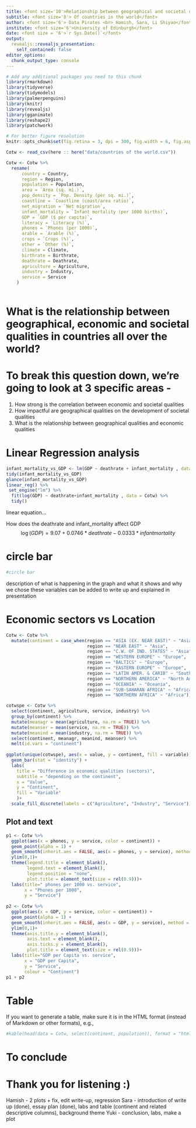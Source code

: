 ```yaml
---
title: <font size='10'>Relationship between geographical and societal qualities</font>
subtitle: <font size='8'> Of countries in the world</font>
author: <font size='6'> Data Pirates <br> Hamish, Sara, Li Shiyao</font>
institute: <font size='6'>University of Edinburgh</font>
date: <font size = '6'>`r Sys.Date()`</font>
output:
  revealjs::revealjs_presentation:
    self_contained: false
editor_options: 
  chunk_output_type: console
---
```


```r
# Add any additional packages you need to this chunk
library(rmarkdown)
library(tidyverse)
library(tidymodels)
library(palmerpenguins)
library(knitr)
library(revealjs)
library(gganimate)
library(reshape2)
library(patchwork)
```

```r
# For better figure resolution
knitr::opts_chunk$set(fig.retina = 3, dpi = 300, fig.width = 6, fig.asp = 0.618, out.width = "80%")
```

```r
Cotw <- read_csv(here :: here("data/countries of the world.csv"))
```

```r
Cotw <- Cotw %>%
  rename(
      country = Country,
      region = Region,
      population = Population,
      area = `Area (sq. mi.)`,
      pop_density = `Pop. Density (per sq. mi.)`,
      coastline = `Coastline (coast/area ratio)`,
      net_migration = `Net migration`,
      infant_mortality = `Infant mortality (per 1000 births)`,
      GDP = `GDP ($ per capita)`,
      literacy = `Literacy (%)`,
      phones = `Phones (per 1000)`,
      arable = `Arable (%)`,
      crops = `Crops (%)`,
      other = `Other (%)`,
      climate = Climate,
      birthrate = Birthrate,
      deathrate = Deathrate,
      agriculture = Agriculture,
      industry = Industry,
      service = Service
    ) 
  
```


# What is the relationship between geographical, economic and societal qualities in countries all over the world? 

# To break this question down, we're going to look at 3 specific areas -
1. How strong is the correlation between economic and societal qualities
2. How impactful are geographical qualities on the development of societal qualities
3. What is the relationship between geographical qualities and economic qualities

# Linear Regression analysis

```r

infant_mortality_vs_GDP <- lm(GDP ~ deathrate + infant_mortality , data = Cotw) 
tidy(infant_mortality_vs_GDP)
glance(infant_mortality_vs_GDP) 
linear_reg() %>%
 set_engine("lm") %>%
  fit(log(GDP) ~ deathrate+infant_mortality , data = Cotw) %>%
  tidy() 
```

linear equation...


How does the deathrate and infant_mortality affect GDP
$$\log(GDP)=9.07 + 0.0746* deathrate - 0.0333* infant mortality$$


# circle bar

```r
#circle bar

```

description of what is happening in the graph and what it shows and why we chose these variables can be added to write up and explained in presentation

# Economic sectors vs Location

```r
Cotw <- Cotw %>%
  mutate(continent = case_when(region == "ASIA (EX. NEAR EAST)" ~ "Asia",
                               region == "NEAR EAST" ~ "Asia",
                               region == "C.W. OF IND. STATES" ~ "Asia",
                               region == "WESTERN EUROPE" ~ "Europe",
                               region == "BALTICS" ~ "Europe",
                               region == "EASTERN EUROPE" ~ "Europe", 
                               region == "LATIN AMER. & CARIB" ~ "South and Central America",
                               region == "NORTHERN AMERICA" ~ "North America",
                               region == "OCEANIA" ~ "Oceania",
                               region == "SUB-SAHARAN AFRICA" ~ "Africa",
                               region == "NORTHERN AFRICA" ~ "Africa"))
```

```r
cotwspe <- Cotw %>%
  select(continent, agriculture, service, industry) %>% 
  group_by(continent) %>%
  mutate(meanagr = mean(agriculture, na.rm = TRUE)) %>%
  mutate(meanser = mean(service, na.rm = TRUE)) %>%
  mutate(meanind = mean(industry, na.rm = TRUE)) %>%
  select(continent, meanagr, meanind, meanser) %>%
  melt(id.vars = "continent") 
  
ggplot(unique(cotwspe), aes(x = value, y = continent, fill = variable)) + 
  geom_bar(stat = "identity") +
  labs(
    title = "Difference in economic qualities (sectors)",
    subtitle = "depending on the continent",
    x = "Value",
    y = "Continent",
    fill = "Variable"
    )+
  scale_fill_discrete(labels = c("Agriculture", "Industry", "Service"))

```

## Plot and text

```r
p1 <- Cotw %>%
  ggplot(aes(x = phones, y = service, color = continent)) +
  geom_point(alpha = 1) +
  geom_smooth(inherit.aes = FALSE, aes(x = phones, y = service), method = "lm", se = FALSE)+
  ylim(0,1)+
  theme(legend.title = element_blank(),
        legend.text = element_blank(),
        legend.position = "none",
        plot.title = element_text(size = rel(0.9)))+
  labs(title=" phones per 1000 vs. service",
       x = "Phones per 1000",
       y = "Service")
  
p2 <- Cotw %>%
  ggplot(aes(x = GDP, y = service, color = continent)) +
  geom_point(alpha = 1) +
  geom_smooth(inherit.aes = FALSE, aes(x = GDP, y = service), method = "lm", se = FALSE)+
  ylim(0,1)+
  theme(axis.title.y = element_blank(),
        axis.text = element_blank(),
        axis.ticks.y = element_blank(),
        plot.title = element_text(size = rel(0.9)))+
  labs(title="GDP per Capita vs. service",
       x = "GDP per Capita",
       y = "Service",
       colour = "Continent")
p1 + p2
```


# Table

If you want to generate a table, make sure it is in the HTML format (instead of Markdown or other formats), e.g.,

```r
#kable(head(data = Cotw, select(continent, population)), format = "html")
```

# To conclude {data-background-image="img/world-map.gif"}

# Thank you for listening :)


Hamish - 2 plots + fix, edit write-up, regression
Sara - introduction of write up (done), essay plan (done), labs and table (continent and related descriptive columns), background theme
Yuki - conclusion, labs, make a plot


